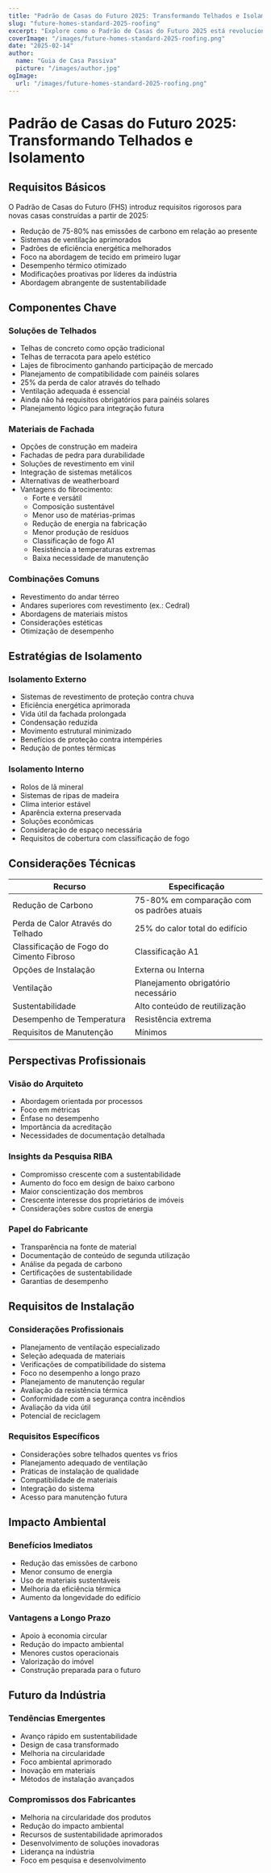 ```yaml
---
title: "Padrão de Casas do Futuro 2025: Transformando Telhados e Isolamento"
slug: "future-homes-standard-2025-roofing"
excerpt: "Explore como o Padrão de Casas do Futuro 2025 está revolucionando a construção residencial com novos requisitos para soluções sustentáveis de telhados e isolamento."
coverImage: "/images/future-homes-standard-2025-roofing.png"
date: "2025-02-14"
author:
  name: "Guia de Casa Passiva"
  picture: "/images/author.jpg"
ogImage:
  url: "/images/future-homes-standard-2025-roofing.png"
---
```


# Padrão de Casas do Futuro 2025: Transformando Telhados e Isolamento

## Requisitos Básicos

O Padrão de Casas do Futuro (FHS) introduz requisitos rigorosos para novas casas construídas a partir de 2025:

- Redução de 75-80% nas emissões de carbono em relação ao presente
- Sistemas de ventilação aprimorados
- Padrões de eficiência energética melhorados
- Foco na abordagem de tecido em primeiro lugar
- Desempenho térmico otimizado
- Modificações proativas por líderes da indústria
- Abordagem abrangente de sustentabilidade

## Componentes Chave

### Soluções de Telhados
- Telhas de concreto como opção tradicional
- Telhas de terracota para apelo estético
- Lajes de fibrocimento ganhando participação de mercado
- Planejamento de compatibilidade com painéis solares
- 25% da perda de calor através do telhado
- Ventilação adequada é essencial
- Ainda não há requisitos obrigatórios para painéis solares
- Planejamento lógico para integração futura

### Materiais de Fachada
- Opções de construção em madeira
- Fachadas de pedra para durabilidade
- Soluções de revestimento em vinil
- Integração de sistemas metálicos
- Alternativas de weatherboard
- Vantagens do fibrocimento:
  - Forte e versátil
  - Composição sustentável
  - Menor uso de matérias-primas
  - Redução de energia na fabricação
  - Menor produção de resíduos
  - Classificação de fogo A1
  - Resistência a temperaturas extremas
  - Baixa necessidade de manutenção

### Combinações Comuns
- Revestimento do andar térreo
- Andares superiores com revestimento (ex.: Cedral)
- Abordagens de materiais mistos
- Considerações estéticas
- Otimização de desempenho

## Estratégias de Isolamento

### Isolamento Externo
- Sistemas de revestimento de proteção contra chuva
- Eficiência energética aprimorada
- Vida útil da fachada prolongada
- Condensação reduzida
- Movimento estrutural minimizado
- Benefícios de proteção contra intempéries
- Redução de pontes térmicas

### Isolamento Interno
- Rolos de lã mineral
- Sistemas de ripas de madeira
- Clima interior estável
- Aparência externa preservada
- Soluções econômicas
- Consideração de espaço necessária
- Requisitos de cobertura com classificação de fogo

## Considerações Técnicas

| Recurso | Especificação |
|---------|---------------|
| Redução de Carbono | 75-80% em comparação com os padrões atuais |
| Perda de Calor Através do Telhado | 25% do calor total do edifício |
| Classificação de Fogo do Cimento Fibroso | Classificação A1 |
| Opções de Instalação | Externa ou Interna |
| Ventilação | Planejamento obrigatório necessário |
| Sustentabilidade | Alto conteúdo de reutilização |
| Desempenho de Temperatura | Resistência extrema |
| Requisitos de Manutenção | Mínimos |

## Perspectivas Profissionais

### Visão do Arquiteto
- Abordagem orientada por processos
- Foco em métricas
- Ênfase no desempenho
- Importância da acreditação
- Necessidades de documentação detalhada

### Insights da Pesquisa RIBA
- Compromisso crescente com a sustentabilidade
- Aumento do foco em design de baixo carbono
- Maior conscientização dos membros
- Crescente interesse dos proprietários de imóveis
- Considerações sobre custos de energia

### Papel do Fabricante
- Transparência na fonte de material
- Documentação de conteúdo de segunda utilização
- Análise da pegada de carbono
- Certificações de sustentabilidade
- Garantias de desempenho

## Requisitos de Instalação

### Considerações Profissionais
- Planejamento de ventilação especializado
- Seleção adequada de materiais
- Verificações de compatibilidade do sistema
- Foco no desempenho a longo prazo
- Planejamento de manutenção regular
- Avaliação da resistência térmica
- Conformidade com a segurança contra incêndios
- Avaliação da vida útil
- Potencial de reciclagem

### Requisitos Específicos
- Considerações sobre telhados quentes vs frios
- Planejamento adequado de ventilação
- Práticas de instalação de qualidade
- Compatibilidade de materiais
- Integração do sistema
- Acesso para manutenção futura

## Impacto Ambiental

### Benefícios Imediatos
- Redução das emissões de carbono
- Menor consumo de energia
- Uso de materiais sustentáveis
- Melhoria da eficiência térmica
- Aumento da longevidade do edifício

### Vantagens a Longo Prazo
- Apoio à economia circular
- Redução do impacto ambiental
- Menores custos operacionais
- Valorização do imóvel
- Construção preparada para o futuro

## Futuro da Indústria

### Tendências Emergentes
- Avanço rápido em sustentabilidade
- Design de casa transformado
- Melhoria na circularidade
- Foco ambiental aprimorado
- Inovação em materiais
- Métodos de instalação avançados

### Compromissos dos Fabricantes
- Melhoria na circularidade dos produtos
- Redução do impacto ambiental
- Recursos de sustentabilidade aprimorados
- Desenvolvimento de soluções inovadoras
- Liderança na indústria
- Foco em pesquisa e desenvolvimento